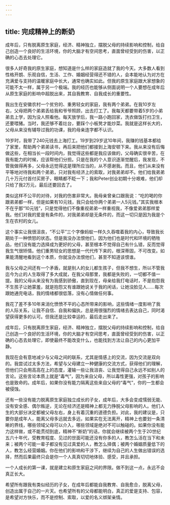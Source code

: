 ```yaml
---
---
---
```

title: 完成精神上的断奶
---




成年后，只有脱离原生家庭，经济、精神独立，摆脱父母的持续影响和控制，给自己创造一个良好的生活环境，你的大脑才有空间思考，直面曾经受到的伤害，以正确的心态去处理它。

很多人好奇我的原生家庭，想知道是什么样的家庭造就了我的今天。大多数人看到性格开朗、乐观自信，生活、工作、婚姻经营得还不错的人，会本能地认为对方在充满爱与支持的温暖家庭中长大，通常也确实如此。但我的原生家庭跟大家想象的可能不太一样，属于另一个极端。我的经历也能够从侧面说明一个人要想在成年后从原生家庭的影响中超脱出来，其自我教育、自我成长的重要性。

我出生在安徽农村一个贫穷的、重男轻女的家庭，我有两个弟弟。在我10岁左右，父母把两个弟弟丢给我和爷爷照顾，出去打工了。我每天都要带着5岁的小弟弟去上学，因为没人照看他。每天放学后，我一路小跑回家，洗衣做饭打扫卫生，还要喂猪。当时，我还够不着灶台，要踩个小板凳才能炒菜。我就是这样长大的，父母从来没有辅导过我的功课，我的母亲连字都不认识。

19岁时，我带了240元钱去上海打工。19岁到29岁这10年间，我赚的钱基本都给了家里，帮助两个弟弟读书，再后来把他们都接到上海安顿下来。我从来没有后悔做这些，在相当长一段时间内，我觉得这些都是我应该做的，父母确实很辛苦，在我有能力的时候，应该帮他们分担。只是在我的个人意识逐渐觉醒后，我发现，不管我做得再多，父母永远觉得这是理所应当的，从不感谢我。而且，他们从来没有平等地对待我和两个弟弟，只对我有经济上的索取，对我弟弟却不。他们给我弟弟几十万元付首付买房子，眼睛都不眨一下；我和Peter创业初期十分艰难，他们却只给了我2万元，最后还要回去了。

类似这样不公平的对待，对我的伤害非常大。我母亲曾亲口跟我说：“吃的喝的你跟弟弟都一样，但是如果有10元钱，我只会给你两个弟弟一人5元钱。”其实我根本不在乎那“10元钱”，只是觉得他们不像重视弟弟一样重视我，不像爱弟弟那样爱我。他们对我的爱是有条件的，对我弟弟却是无条件的，而这一切只是因为我是个生在农村的女儿。

这个事实让我很沮丧，“不公平”三个字像蚂蚁一样久久吞噬着我的内心，导致我长期处于一种愤怒的状态。但是我没办法恨他们，因为他们也是时代和环境的牺牲品，他们没有能力选择成为更好的父母，甚至根本不觉得自己有什么错，反而觉得我生气很矫情。他们重男轻女的思想是一代代传下来的，根深蒂固，不可改变。如果能清醒地看到这个本质，你就没办法恨他们，甚至不知道该恨谁。

我与父母之间还有一个矛盾，就是别人的女儿都生孩子，但我不想生，所以不管我迄今为止的人生取得了多大成就，在我父母那里，我都是失败的，一切都不值一提。我的父母从来没有为我感到骄傲，直到现在，母亲给我打电话时，不是抱怨我不生孩子让她蒙羞，就是抱怨又有谁跟她说关于我的闲话，让她没脸见人……每次跟她通完电话，我的情绪都很低落，没有心情做任何事。

我花了差不多10年来消化愤愤不平的心态所带来的影响，这些情绪一度影响了我的人际关系，让我不自信、自我和偏执，总是用很强烈的情绪去表达自己，同时渴望获得更多的认可。但我还是比较幸运的，最后走出来了。

成年后，只有脱离原生家庭，经济、精神独立，摆脱父母的持续影响和控制，给自己创造一个良好的生活环境，你的大脑才有空间思考，直面曾经受到的伤害，以正确的心态去处理它，即使最终不能改变什么，也能找到方法让自己的内心更加平静。

我现在会有意地减少与父母之间的联系，尤其是情感上的交流，因为交流是双向的。我尝试过太多方法，希望与父母建立一种健康的交流方式，获得他们的理解，但他们只会用高高在上的态度，灌输一些让我沮丧、让我觉得自己永远不如别人的言论。这些言论本质上就是“毒气”，因为来自父母，所以毒性更强，对孩子的影响也是致命的。成年后，如果你没有能力隔离这些来自父母的“毒气”，你的一生都会被侵蚀。

还有一些没有能力脱离原生家庭独立成长的子女，成年后，大多会变成懦弱无能、没有安全感、偶尔叛逆，无论在经济还是精神上都无力挣脱父母影响的人。他们人生的大部分决定都被父母左右，身上有着沉重的道德负担。对此，我的建议是，只要你是成年人，能离父母多远就去多远，如果实在无法离开，精神上也要划一条清晰的界线，哪些领域父母可以介入，哪些领域是绝对不可以触碰的。如果你没有能力这样做，或不能贯彻到底，精神不“断奶”的话，你就会继续被两个生于20世纪五六十年代，受教育程度、见过的世面可能还没有你多的人，教怎么活在当下和未来；被两个可能一辈子都没有见过真爱的人，教怎么择偶；被两个婚姻质量低下的人，教怎么经营婚姻。你在他们的影响和干涉下，继续为自己的人生做出错误的选择，然而后果最终只会是你一个人真真切切地体验、感受，并且承担。

一个人成长的第一课，就是建立和原生家庭之间的界限。做不到这一点，永远不会真正长大。

希望所有跟我有类似经历的子女，在成年后都能自我教育、自我愈合，脱离父母，创造出属于自己的一片天。也希望所有的父母都能明白，真正的爱是支持、包容，是希望对方快乐，而不是控制、索取，以爱的名义绑架亲情。